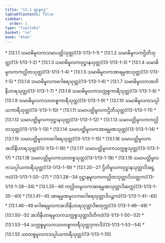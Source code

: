 ```yaml
---
title: "13.1 ဈာနဝဂ္ဂ"
tableOfContents: false
sidebar:
  order: 1
type: "tipitaka"
basket: "su"
book: "khan"
---
```



<DynamicBreadcrumb />



<TableOfContents book="khan" section="13.1">
* [13.1.1 သမာဓိမူလကသမာပတ္တိသုတ္တ](13-1/13-1-1)
* [13.1.2 သမာဓိမူလကဌိတိသုတ္တ](13-1/13-1-2)
* [13.1.3 သမာဓိမူလကဝုဋ္ဌာနသုတ္တ](13-1/13-1-3)
* [13.1.4 သမာဓိမူလကကလ္လိတသုတ္တ](13-1/13-1-4)
* [13.1.5 သမာဓိမူလကအာရမ္မဏသုတ္တ](13-1/13-1-5)
* [13.1.6 သမာဓိမူလကဂေါစရသုတ္တ](13-1/13-1-6)
* [13.1.7 သမာဓိမူလကအဘိနီဟာရသုတ္တ](13-1/13-1-7)
* [13.1.8 သမာဓိမူလကသက္ကစ္စကာရီသုတ္တ](13-1/13-1-8)
* [13.1.9 သမာဓိမူလကသာတစ္စကာရီသုတ္တ](13-1/13-1-9)
* [13.1.10 သမာဓိမူလကသပ္ပါယကာရီသုတ္တ](13-1/13-1-10)
* [13.1.11 သမာပတ္တိမူလကဌိတိသုတ္တ](13-1/13-1-11)
* [13.1.12 သမာပတ္တိမူလကဝုဋ္ဌာနသုတ္တ](13-1/13-1-12)
* [13.1.13 သမာပတ္တိမူလကကလ္လိတသုတ္တ](13-1/13-1-13)
* [13.1.14 သမာပတ္တိမူလကအာရမ္မဏသုတ္တ](13-1/13-1-14)
* [13.1.15 သမာပတ္တိမူလကဂေါစရသုတ္တ](13-1/13-1-15)
* [13.1.16 သမာပတ္တိမူလကအဘိနီဟာရသုတ္တ](13-1/13-1-16)
* [13.1.17 သမာပတ္တိမူလကသက္ကစ္စသုတ္တ](13-1/13-1-17)
* [13.1.18 သမာပတ္တိမူလကသာတစ္စသုတ္တ](13-1/13-1-18)
* [13.1.19 သမာပတ္တိမူလကသပ္ပါယကာရီသုတ္တ](13-1/13-1-19)
* [13.1.20--27 ဌိတိမူလကဝုဋ္ဌာနသုတ္တာဒိအဋ္ဌက](13-1/13-1-20--27)
* [13.1.28--34 ဝုဋ္ဌာနမူလကကလ္လိတသုတ္တာဒိသတ္တက](13-1/13-1-28--34)
* [13.1.35--40 ကလ္လိတမူလကအာရမ္မဏသုတ္တာဒိဆက္က](13-1/13-1-35--40)
* [13.1.41--45 အာရမ္မဏမူလကဂေါစရသုတ္တာဒိပဉ္စက](13-1/13-1-41--45)
* [13.1.46--49 ဂေါစရမူလကအဘိနီဟာရသုတ္တာဒိစတုက္က](13-1/13-1-46--49)
* [13.1.50--52 အဘိနီဟာရမူလကသက္ကစ္စသုတ္တာဒိတိက](13-1/13-1-50--52)
* [13.1.53--54 သက္ကစ္စမူလကသာတစ္စကာရီသုတ္တဒုကာဒိ](13-1/13-1-53--54)
* [13.1.55 သာတစ္စမူလကသပ္ပါယကာရီသုတ္တ](13-1/13-1-55)
</TableOfContents>